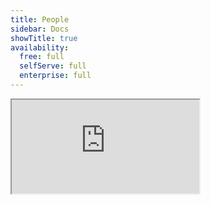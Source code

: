 ```yaml
---
title: People
sidebar: Docs
showTitle: true
availability:
  free: full
  selfServe: full
  enterprise: full
---
```



<iframe
    src="https://www.youtube-nocookie.com/embed/2jQco8hEvTI?start=295"
    className="rounded shadow-xl"
/>

People in PostHog represent the users behind your events. You can view them in the [People tab](https://us.posthog.com/persons).

People have [person properties](/docs/product-analytics/person-properties), which enables you do things like:

- Filter on person properties
- Create [cohorts](/docs/data/cohorts)
- Use person properties for targeting feature flags, A/B tests, and surveys.
- Track initial UTM values and referrers across anonymous and [identified](/docs/product-analytics/identify) users.
- Query the `persons` table using [SQL insights](/docs/product-analytics/sql)

## People and person profiles

Using people in PostHog requires capturing **identified events**. These create **person profiles** that attribute events and properties to specific users. Examples of scenarios where you want to capture identified events are:

- Tracking logged-in users in B2B and B2C SaaS apps
- Doing user segmented product analysis
- Growth and marketing teams wanting to analyze the _complete_ conversion lifecycle

On the other hand, there are many use cases that don't require person profiles and can use **anonymous events**, such as:

- Tracking a marketing website
- Content-focused sites
- B2C apps where users don't sign up or log in
- High volume API server events

Under our current [pricing](/pricing), anonymous events can be up to 4x cheaper than identified events (due to the cost of processing them), so it's recommended to only capture identified events when needed.

### Capturing anonymous events


<HowToCaptureAnonymousEvents />

### Person profiles and distinct IDs

Below is good information to know when working with distinct IDs and person profiles:

- Every event has a `distinct_id` representing a user attached to it. However, not every `distinct_id` has an associated person profile.

- If a distinct ID already has a person profile created, any events captured with this distinct ID are considered identified events. 

- Any `distinct_id` created before May 2024 will have a person profile created for them. This means all of their events will be counted as identified events.

## Viewing person profiles

Clicking on a person in the [People tab](https://us.posthog.com/persons) opens their profile and shows all their properties.

<ProductScreenshot
    imageLight={personProfileLight}
    imageDark = {personProfileDark}
    alt="Person profile" 
    classes="rounded"
/>

- **Events** shows all the events a person has triggered, which you can search and filter to find specific events.

- **Recordings** shows all of the session replays a person has generated. Note this is subject to the retention policy of your plan, so people who haven't been active recently may have none.

- **Cohorts** shows all the [cohorts](/docs/data/cohorts) a person belongs to.

- **Related groups:** shows [groups](/docs/product-analytics/group-analytics) (e.g. organizations, projects, and instances) a person belongs to.

- **Feature flags:** shows all [feature flags](/docs/feature-flags) that are enabled for the person.

- **History:** shows any manual changes that have been made to the person's profile.

## Deleting person data

### In the PostHog app

- Search for the person via their unique ID. For example, their email.
- Click on the person's ID
- Click **Delete person** to remove them and all their associated data. You will be prompted to confirm this action.

### Via the API

You can also delete persons data via the API. See the [Data Deletion docs](/docs/privacy/data-deletion) for more information.
